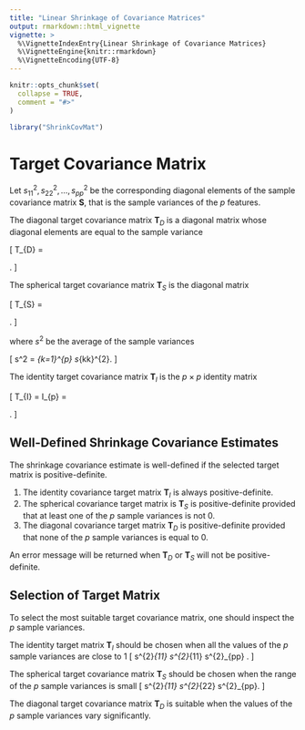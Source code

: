 ```yaml
---
title: "Linear Shrinkage of Covariance Matrices"
output: rmarkdown::html_vignette
vignette: >
  %\VignetteIndexEntry{Linear Shrinkage of Covariance Matrices}
  %\VignetteEngine{knitr::rmarkdown}
  %\VignetteEncoding{UTF-8}
---
```


```r
knitr::opts_chunk$set(
  collapse = TRUE,
  comment = "#>"
)
```

```r
library("ShrinkCovMat")
```

# Target Covariance Matrix

Let $s^{2}_{11}, s^{2}_{22}, \ldots, s^{2}_{pp}$ be the corresponding diagonal elements of the sample covariance matrix $\mathbf S$, that is the sample variances of the $p$ features. 

The diagonal target covariance matrix $\mathbf T_{D}$ is a diagonal matrix whose diagonal elements are equal to the sample variance  

\[
\mathbf T_{D}
=
    \begin{bmatrix}
        s_{11}^{2} & 0          & \ldots  & 0         \\
        0          & s_{22}^{2} & \ddots  & \vdots    \\
        \vdots     & \ddots     & \ddots  & 0         \\
        0          & \ldots     & 0       & s_{pp}^{2} \\
    \end{bmatrix}.
\]


The spherical target covariance matrix $\mathbf T_{S}$ is the diagonal matrix 

\[
\mathbf T_{S}
=
    \begin{bmatrix}
        s^{2}  & 0      & \ldots  & 0  \\
        0      & s^{2}  & \ddots  & \vdots  \\
        \vdots & \ddots & \ddots  & 0 \\
        0      & \ldots & 0       & s^{2}\\
    \end{bmatrix}.
\]

where $s^{2}$ be the average of the sample variances 

\[
s^2 = \frac{1}{p} \sum_{k=1}^{p} s_{kk}^{2}.
\]


The identity target covariance matrix $\mathbf T_{I}$ is the $p \times p$ identity matrix 

\[
\mathbf T_{I}
=
    \mathbf I_{p}
=
    \begin{bmatrix}
        1      & 0      & \ldots  & 0       \\
        0      & 1      & \ddots  & \vdots  \\
        \vdots & \ddots & \ddots  & 0       \\
        0      & \ldots & 0       & 1       \\
    \end{bmatrix}.
\]


## Well-Defined Shrinkage Covariance Estimates

The shrinkage covariance estimate is well-defined if the selected target matrix is positive-definite. 

1. The identity covariance target matrix $\mathbf T_{I}$ is always positive-definite. 
1. The spherical covariance target matrix is $\mathbf T_{S}$ is positive-definite provided that at least one of the $p$ sample variances is not $0$.
1. The diagonal covariance target matrix $\mathbf T_{D}$ is positive-definite provided that none of the $p$ sample variances is equal to $0$.

An error message will be returned when $\mathbf T_{D}$ or $\mathbf T_{S}$ will not be positive-definite.



## Selection of Target Matrix


To select the most suitable target covariance matrix, one should inspect the $p$ sample variances.

The identity target matrix $\mathbf T_{I}$ should be chosen when all the values of the $p$ sample variances are close to $1$
\[
s^{2}_{11} \approx s^{2}_{11} \approx \ldots \approx s^{2}_{pp} \approx 1.
\]

The spherical target covariance matrix $\mathbf T_{S}$ should be chosen when the range of the $p$ sample variances is small
\[
s^{2}_{11} \approx s^{2}_{22} \approx \ldots \approx s^{2}_{pp}.
\]

The diagonal target covariance matrix $\mathbf T_{D}$ is suitable when the values of the $p$ sample variances vary significantly. 


